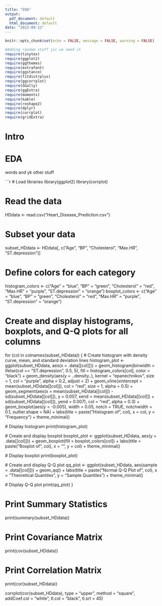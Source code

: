 ---
title: "EDA"
output:
  pdf_document: default
  html_document: default
date: "2023-09-12"
---

```{r setup, include=FALSE}
knitr::opts_chunk$set(echo = FALSE, message = FALSE, warning = FALSE)

```

```{r}
#Adding random stuff jic we need it
require(tinytex)
require(ggplot2)
require(ggthemes)
require(extrafont)
require(ggstance)
require(fitdistrplus)
require(ggcorrplot)
require(GGally)
require(ggExtra)
require(moments)
require(kable)
require(reshape2)
require(dplyr)
require(corrplot)
require(gridExtra)

```

# Intro

# EDA

words and yk other stuff

```{r}
# Load libraries
library(ggplot2)
library(corrplot)

# Read the data
HDdata <- read.csv("Heart_Disease_Prediction.csv")

# Subset your data
subset_HDdata <- HDdata[, c("Age", "BP", "Cholesterol", "Max.HR", "ST.depression")]

# Define colors for each category
histogram_colors <- c("Age" = "blue", "BP" = "green", "Cholesterol" = "red", "Max.HR" = "purple", "ST.depression" = "orange")
boxplot_colors <- c("Age" = "blue", "BP" = "green", "Cholesterol" = "red", "Max.HR" = "purple", "ST.depression" = "orange")

# Create and display histograms, boxplots, and Q-Q plots for all columns
for (col in colnames(subset_HDdata)) {
  # Create histogram with density curve, mean, and standard deviation lines
  histogram_plot <- ggplot(subset_HDdata, aes(x = .data[[col]])) +
    geom_histogram(binwidth = ifelse(col == "ST.depression", 0.5, 5), fill = histogram_colors[col], color = "black") +
    geom_density(aes(y = ..density..), kernel = "epanechnikov", size = 1, col = "purple", alpha = 0.2, adjust = 2) +
    geom_vline(xintercept = mean(subset_HDdata[[col]]), col = "red", size = 1, alpha = 0.5) +
    geom_segment(aes(x = mean(subset_HDdata[[col]]) - sd(subset_HDdata[[col]]), y = 0.007, xend = mean(subset_HDdata[[col]]) + sd(subset_HDdata[[col]]), yend = 0.007),
                 col = "red", alpha = 0.3) +
    geom_boxplot(aes(y = -0.005), width = 0.05, notch = TRUE, notchwidth = 0.1, outlier.shape = NA) +
    labs(title = paste("Histogram of", col), x = col, y = "Frequency") +
    theme_minimal()
  
  # Display histogram
  print(histogram_plot)
  
  # Create and display boxplot
  boxplot_plot <- ggplot(subset_HDdata, aes(y = .data[[col]])) +
    geom_boxplot(fill = boxplot_colors[col]) +
    labs(title = paste("Boxplot of", col), x = "", y = col) +
    theme_minimal()
  
  # Display boxplot
  print(boxplot_plot)
  
  # Create and display Q-Q plot
  qq_plot <- ggplot(subset_HDdata, aes(sample = .data[[col]])) +
    geom_qq() +
    labs(title = paste("Normal Q-Q Plot of", col), x = "Theoretical Quantiles", y = "Sample Quantiles") +
    theme_minimal()
  
  # Display Q-Q plot
  print(qq_plot)
}

# Print Summary Statistics
print(summary(subset_HDdata))

# Print Covariance Matrix
print(cov(subset_HDdata))

# Print Correlation Matrix
print(cor(subset_HDdata))

corrplot(cor(subset_HDdata), type = "upper", 
         method = "square", 
         addCoef.col = "white", 
         tl.col = "black", tl.srt = 45)
